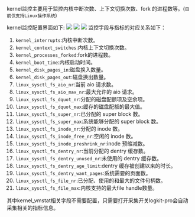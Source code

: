 kernel监控主要用于监控内核中断次数、上下文切换次数、fork 的进程数等。(`目前仅支持Linux操作系统`)

kernel监控配置界面如下:
![](https://dn-odum9helk.qbox.me/Fm_SpH9fAZ5sTZr5mqTI97fmv8BN)
![](https://dn-odum9helk.qbox.me/FlVBeetTitxlxP1MwnCV7BIDp5Nv)
![](https://dn-odum9helk.qbox.me/Fn8JOnJNeygV3ykc9aU_lTtw5p6L)
监控字段与指标的对应关系如下：
1. `kernel_interrupts`:内核中断次数。
2. `kernel_context_switches`:内核上下文切换次数。
3. `kernel_processes_forked`:fork的进程数。
4. `kernel_boot_time`:内核启动时间。
5. `kernel_disk_pages_in`:磁盘换入数量。
6. `kernel_disk_pages_out`:磁盘换出数量。
7. `linux_sysctl_fs_aio_nr`:当前 aio 请求数。
8. `linux_sysctl_fs_aio_max_nr`:最大允许的 aio 请求。
9. `linux_sysctl_fs_dquot_nr`:分配的磁盘配额项及空余项。
10. `linux_sysctl_fs_dquot_max`:缓存的磁盘配额的最大值。
11. `linux_sysctl_fs_super_nr`:已分配的 super block 数。
12. `linux_sysctl_fs_super_max`:系统能够分配的 super block 数。
13. `linux_sysctl_fs_inode_nr`:分配的 inode 数。
14. `linux_sysctl_fs_inode_free_nr`:空闲的 inode 数。
15. `linux_sysctl_fs_inode_preshrink_nr`:inode 预缩减数。
16. `linux_sysctl_fs_dentry_nr`:当前分配的 dentry 缓存数。
17. `linux_sysctl_fs_dentry_unused_nr`:未使用的 dentry 缓存数。
18. `linux_sysctl_fs_dentry_age_limit`:dentry 缓存被创建以来的时长。
19. `linux_sysctl_fs_dentry_want_pages`:系统需要的页面数。
20. `linux_sysctl_fs_file_nr`:已分配、使用的和最大的文件句柄数。
21. `linux_sysctl_fs_file_max`:内核支持的最大file handle数量。

其中kernel_vmstat相关字段不需要配置，只需要打开采集开关logkit-pro会自动采集相关的指标信息。